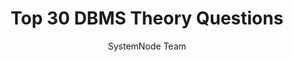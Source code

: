 ---
guideId: DBMS-101
moduleId: DBMS-16
title: Top 30 DBMS Theory Questions
description: Prepare for DBMS theoretical questions asked in interviews.
author: SystemNode Team
---